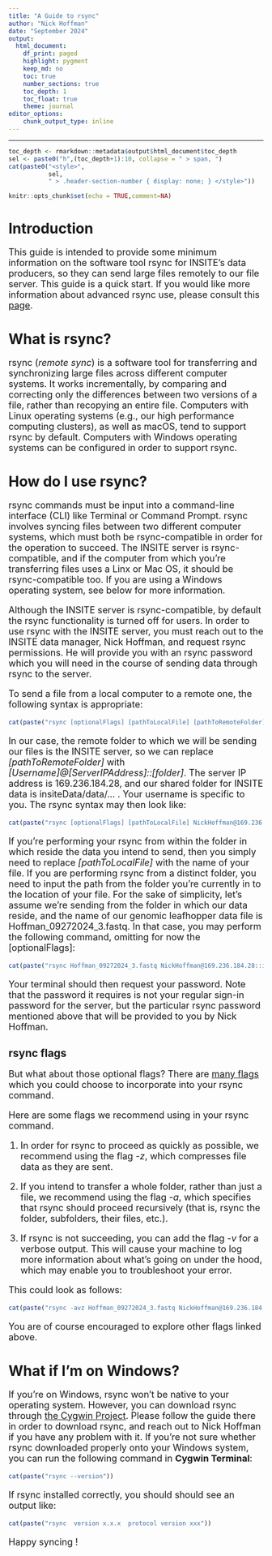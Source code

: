 ```yaml
---
title: "A Guide to rsync"
author: "Nick Hoffman"
date: "September 2024"
output:
  html_document:
    df_print: paged
    highlight: pygment
    keep_md: no
    toc: true
    number_sections: true
    toc_depth: 1
    toc_float: true
    theme: journal
editor_options:
    chunk_output_type: inline
---
```


<style type="text/css">
h2, h3, h4, h5, h6 {
  counter-reset: section;
}
p {
  font-size:18px;
}

ul {
  font-size:18px;
}

li {
  font-size:18px;
}
table {
   padding: 0;border-collapse: collapse;
   layout: fixed;
   width: 90%; }
table tr {
   border-top: 1px solid #cccccc;
   background-color: white;
   margin: 0;
   padding: 0; }
table tr:nth-child(2n) {
   background-color: #f8f8f8; }
table tr th {
   font-weight: bold;
   border: 1px solid #cccccc;
   margin: 0;
   padding: 6px 13px; }
table tr td {
   border: 1px solid #cccccc;
   margin: 0;
   padding: 6px 13px; }
table tr th :first-child, table tr td :first-child {
   margin-top: 0; }
table tr th :last-child, table tr td :last-child {
   margin-bottom: 0; }
.html-widget {
    margin: auto;
}
</style>

---

```r
toc_depth <- rmarkdown::metadata$output$html_document$toc_depth
sel <- paste0("h",(toc_depth+1):10, collapse = " > span, ")
cat(paste0("<style>",
           sel, 
           " > .header-section-number { display: none; } </style>"))
```

```r
knitr::opts_chunk$set(echo = TRUE,comment=NA)
```


# Introduction

This guide is intended to provide some minimum information on the software tool rsync for INSITE's data producers, so they can send large files remotely to our file server. This guide is a quick start. If you would like more information about advanced rsync use, please consult this <a href="https://linux.die.net/man/1/rsync" target="_blank">page</a>.

# What is rsync?

rsync (<i>remote sync</i>) is a software tool for transferring and synchronizing large files across different computer systems. It works incrementally, by comparing and correcting only the differences between two versions of a file, rather than recopying an entire file. Computers with Linux operating systems (e.g., our high performance computing clusters), as well as macOS, tend to support rsync by default. Computers with Windows operating systems can be configured in order to support rsync.

# How do I use rsync?

rsync commands must be input into a command-line interface (CLI) like Terminal or Command Prompt. rsync involves syncing files between two different computer systems, which must both be rsync-compatible in order for the operation to succeed. The INSITE server is rsync-compatible, and if the computer from which you're transferring files uses a Linx or Mac OS, it should be rsync-compatible too. If you are using a Windows operating system, see below for more information.  

Although the INSITE server is rsync-compatible, by default the rsync functionality is turned off for users. In order to use rsync with the INSITE server, you must reach out to the INSITE data manager, Nick Hoffman, and request rsync permissions. He will provide you with an rsync password which you will need in the course of sending data through rsync to the server.  

To send a file from a local computer to a remote one, the following syntax is appropriate:

```r
cat(paste("rsync [optionalFlags] [pathToLocalFile] [pathToRemoteFolder]"))
```

In our case, the remote folder to which we will be sending our files is the INSITE server, so we can replace *[pathToRemoteFolder]* with *[Username]@[ServerIPAddress]::[folder]*. The server IP address is 169.236.184.28, and our shared folder for INSITE data is insiteData/data/... . Your username is specific to you. The rsync syntax may then look like:

```r
cat(paste("rsync [optionalFlags] [pathToLocalFile] NickHoffman@169.236.184.28::insiteData/data/leafhopper/theme2/genome/exp5/"))

```

If you're performing your rsync from within the folder in which reside the data you intend to send, then you simply need to replace *[pathToLocalFile]* with the name of your file. If you are performing rsync from a distinct folder, you need to input the path from the folder you're currently in to the location of your file. For the sake of simplicity, let's assume we're sending from the folder in which our data reside, and the name of our genomic leafhopper data file is Hoffman_09272024_3.fastq. In that case, you may perform the following command, omitting for now the [optionalFlags]: 

```r
cat(paste("rsync Hoffman_09272024_3.fastq NickHoffman@169.236.184.28::insiteData/data/leafhopper/theme2/genome/exp5/"))
```

Your terminal should then request your password. Note that the password it requires is not your regular sign-in password for the server, but the particular rsync password mentioned above that will be provided to you by Nick Hoffman.

## rsync flags

But what about those optional flags? There are <a href="https://ss64.com/bash/rsync_options.html" target="_blank">many flags</a> which you could choose to incorporate into your rsync command.

Here are some flags we recommend using in your rsync command.

1. In order for rsync to proceed as quickly as possible, we recommend using the flag *-z*, which compresses file data as they are sent.

2. If you intend to transfer a whole folder, rather than just a file, we recommend using the flag *-a*, which specifies that rsync should proceed recursively (that is, rsync the folder, subfolders, their files, etc.).

3. If rsync is not succeeding, you can add the flag *-v* for a verbose output. This will cause your machine to log more information about what's going on under the hood, which may enable you to troubleshoot your error.

This could look as follows:

```r
cat(paste("rsync -avz Hoffman_09272024_3.fastq NickHoffman@169.236.184.28::insiteData/data/leafhopper/theme2/genome/exp5/"))
```

You are of course encouraged to explore other flags linked above.

# What if I'm on Windows?

If you're on Windows, rsync won't be native to your operating system. However, you can download rsync through <a href="https://www.cygwin.com/install.html" target="_blank">the Cygwin Project</a>. Please follow the guide there in order to download rsync, and reach out to Nick Hoffman if you have any problem with it. If you're not sure whether rsync downloaded properly onto your Windows system, you can run the following command in <b>Cygwin Terminal</b>:

```r
cat(paste("rsync --version"))
```

If rsync installed correctly, you should should see an output like:


```r
cat(paste("rsync  version x.x.x  protocol version xxx"))
```


Happy syncing !
